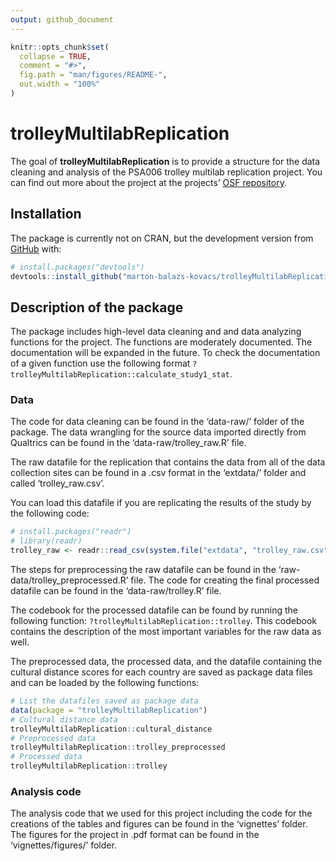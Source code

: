 ```yaml
---
output: github_document
---
```


<!-- README.md is generated from README.Rmd. Please edit that file -->

```r
knitr::opts_chunk$set(
  collapse = TRUE,
  comment = "#>",
  fig.path = "man/figures/README-",
  out.width = "100%"
)
```

# trolleyMultilabReplication

<!-- badges: start -->
<!-- badges: end -->

The goal of __trolleyMultilabReplication__ is to provide a structure for the data cleaning and analysis of the PSA006 trolley multilab replication project. You can find out more about the project at the projects' [OSF repository](https://osf.io/efy2w/).

## Installation

The package is currently not on CRAN, but the development version from [GitHub](https://github.com/) with:

``` r
# install.packages("devtools")
devtools::install_github("marton-balazs-kovacs/trolleyMultilabReplication")
```

## Description of the package

The package includes high-level data cleaning and and data analyzing functions for the project. The functions are moderately documented. The documentation will be expanded in the future. To check the documentation of a given function use the following format `?trolleyMultilabReplication::calculate_study1_stat`.

### Data

The code for data cleaning can be found in the 'data-raw/' folder of the package. The data wrangling for the source data imported directly from Qualtrics can be found in the 'data-raw/trolley_raw.R' file.

The raw datafile for the replication that contains the data from all of the data collection sites can be found in a .csv format in the 'extdata/' folder and called 'trolley_raw.csv'.

You can load this datafile if you are replicating the results of the study by the following code:

``` r
# install.packages("readr")
# library(readr)
trolley_raw <- readr::read_csv(system.file("extdata", "trolley_raw.csv", package = "trolleyMultilabReplication"))
```

The steps for preprocessing the raw datafile can be found in the 'raw-data/trolley_preprocessed.R' file. The code for creating the final processed datafile can be found in the 'data-raw/trolley.R' file. 

The codebook for the processed datafile can be found by running the following function: `?trolleyMultilabReplication::trolley`. This codebook contains the description of the most important variables for the raw data as well.

The preprocessed data, the processed data, and the datafile containing the cultural distance scores for each country are saved as package data files and can be loaded by the following functions:

``` r
# List the datafiles saved as package data
data(package = "trolleyMultilabReplication")
# Cultural distance data
trolleyMultilabReplication::cultural_distance
# Preprocessed data
trolleyMultilabReplication::trolley_preprocessed
# Processed data
trolleyMultilabReplication::trolley
```

### Analysis code

The analysis code that we used for this project including the code for the creations of the tables and figures can be found in the 'vignettes' folder. The figures for the project in .pdf format can be found in the 'vignettes/figures/' folder.

